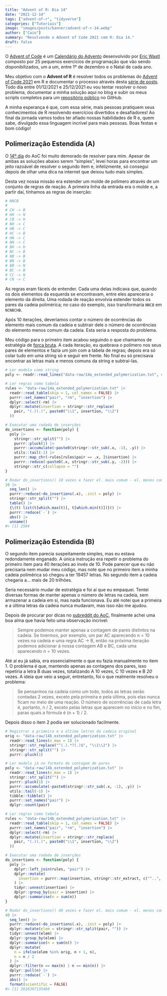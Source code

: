 ```yaml
---
title: "Advent of R: Dia 14"
date: "2021-12-14"
tags: ["advent-of-r", "tidyverse"]
categories: ["Tutoriais"]
image: "images/posts/banner/advent-of-r-14.webp"
author: ["Caio"]
summary: "Resolvendo o Advent of Code 2021 com R: Dia 14."
draft: false
---
```


O [Advent of Code](https://adventofcode.com) é um
[Calendário do Advento](https://pt.wikipedia.org/wiki/Calend%C3%A1rio_do_Advento)
desenvolvido por [Eric Wastl](https://github.com/topaz) composto por 25
pequenos exercícios de programação que vão sendo disponibilizados, um a um,
entre 1º de dezembro e o Natal de cada ano.

Meu objetivo com o **Advent of R** é resolver todos os problemas do
[Advent of Code 2021](https://adventofcode.com/2021) em R e documentar o
processo através desta
[série de posts](https://blog.curso-r.com/tags/advent-of-r/). Todo dia entre
01/12/2021 e 25/12/2021 eu vou tentar resolver o novo problema, documentar a
minha solução aqui no blog e subir os meus scripts completos para um
[repositório público](https://github.com/curso-r/advent-of-r) no GitHub.

A minha esperança é que, com essa série, mais pessoas pratiquem seus
conhecimentos de R resolvendo exercícios divertidos e desafiadores! Ao final da
jornada vamos todos ter afiado nossas habilidades de R e, quem sabe, divulgado
essa linguagem incrível para mais pessoas. Boas festas e bom código!

## Polimerização Estendida (A)

O [14º dia](https://adventofcode.com/2021/day/14) do AoC foi muito demorado de
resolver para mim. Apesar de ambas as soluções abaixo serem "simples", levei
horas para encontrar um jeito razoável de resolver o segundo item e,
infelizmente, só consegui depois de olhar uma dica na internet que deixou tudo
mais simples.

Desta vez nossa missão era estender um molde de polímero através de um conjunto
de regras de reação. A primeira linha da entrada era o molde e, a partir daí,
tínhamos as regras de inserção:

```r
# NNCB
#
# CH -> B
# HH -> N
# CB -> H
# NH -> C
# HB -> C
# HC -> B
# HN -> C
# NN -> C
# BH -> H
# NC -> B
# NB -> B
# BN -> B
# BB -> N
# BC -> B
# CC -> N
# CN -> C
```

As regras eram fáceis de entender. Cada uma delas indicava que, quando os dois
elementos da esquerda se encontravam, entre eles apareceria o elemento da
direita. Uma rodada de reação envolvia estender todos os pares da cadeia
polimérica; no caso do exemplo, isso transformaria `NNCB` em `NCNBCHB`.

Após 10 iterações, deveríamos contar o número de ocorrências do elemento mais
comum da cadeia e subtrair dele o número de ocorrências do elemento menos comum
da cadeia. Esta seria a resposta do problema.

Meu código para o primeiro item acabou seguindo o que chamamos de estratégia de
[força bruta](https://pt.wikipedia.org/wiki/Busca_por_for%C3%A7a_bruta). A cada
iteração, eu quebrava o polímero nos seus pares de elementos e fazia um join com
a tabela de regras; depois era só colar tudo em uma string só e seguir em
frente. No final eu só precisava encontrar as letras mais e menos comuns da
string e subtraí-las.

```r
# Ler modelo como string
poly <- readr::read_lines("data-raw/14a_extended_polymerization.txt", n_max = 1)

# Ler regras como tabela
rules <- "data-raw/14a_extended_polymerization.txt" |>
  readr::read_table(skip = 1, col_names = FALSE) |>
  purrr::set_names("pair", "rm", "insertion") |>
  dplyr::select(-rm) |>
  dplyr::mutate(insertion = stringr::str_replace(
    pair, "(.)(.)", paste0("\\1", insertion, "\\2")
  ))

# Executar uma rodada de inserções
do_insertions <- function(poly) {
  poly |>
    stringr::str_split("") |>
    purrr::pluck(1) |>
    purrr::accumulate(~paste0(stringr::str_sub(.x, -1), .y)) |>
    utils::tail(-1) |>
    purrr::map_chr(~rules[rules$pair == .x, ]$insertion) |>
    purrr::reduce(~paste0(.x, stringr::str_sub(.y, -2))) |>
    stringr::str_c(collapse = "")
}

# Rodar do_insertions() 10 vezes e fazer el. mais comum - el. menos comum
10 |>
  seq_len() |>
  purrr::reduce(~do_insertions(.x), .init = poly) |>
  stringr::str_split("") |>
  table() |>
  {\(t) list(t[which.max(t)], t[which.min(t)])}() |>
  purrr::reduce(`-`) |>
  abs() |>
  unname()
#> [1] 2584
```

## Polimerização Estendida (B)

O segundo item parecia suspeitamente simples, mas eu estava redondamente
enganado. A única instrução era repetir o problema do primeiro item para 40
iterações ao invés de 10. Pode parecer que eu não precisaria nem mudar meu
código, mas note que no primeiro item a minha cadeia polimérica só chegou a ter
19457 letras. No segundo item a cadeia chegaria a... mais de 20 trilhões.

Seria necessário mudar de estratégia e foi aí que eu empaquei. Tentei diversas
formas de manter apenas o número de letras na cadeia, sem armazenar a cadeia em
si, mas nada funcionava. Eu até notei que a primeira e a última letras da cadeia
nunca mudavam, mas isso não me ajudou.

Depois de procurar por dicas no
[subreddit do AoC](https://www.reddit.com/r/adventofcode), finalmente achei uma
boa alma que havia feito uma observação incrível:

> Sempre podemos manter apenas a contagem de pares distintos na cadeia. Se
> tivermos, por exemplo, um par AC aparecendo n = 10 vezes na cadeia e uma regra
> AC -> B, então na próxima iteração podemos adicionar à nossa contagem AB e BC,
> cada uma aparecendo n = 10 vezes.

Até aí eu já sabia, era essencialmente o que eu fazia manualmente no item 1. O
problema é que, mantendo apenas as contagens dos pares, isso repetiria a letra B
duas vezes, totalizando A 10 vezes, C 10 vezes e B _20_ vezes. A ideia que veio
a seguir, entretanto, foi o que realmente resolveu o problema:

> Se pensarmos na cadeia como um todo, todos as letras serão contadas 2 vezes,
> exceto pela primeira e pela última, pois elas nunca ficam no meio de uma
> reação. O número de ocorrências de cada letra é, portanto, n / 2, exceto pelas
> letras que aparecem no início e no fim, paras quais a fórmula é (n + 1) / 2.

Depois disso o item 2 podia ser solucionado facilmente.

```r
# Registrar a primeira e a última letras da cadeia original
orig <- "data-raw/14b_extended_polymerization.txt" |>
  readr::read_lines(n_max = 1) |>
  stringr::str_replace("^(.).*?(.)$", "\\1\\2") |>
  stringr::str_split("") |>
  purrr::pluck(1)

# Ler modelo já no formato de contagem de pares
poly <- "data-raw/14b_extended_polymerization.txt" |>
  readr::read_lines(n_max = 1) |>
  stringr::str_split("") |>
  purrr::pluck(1) |>
  purrr::accumulate(~paste0(stringr::str_sub(.x, -1), .y)) |>
  utils::tail(-1) |>
  tibble::tibble() |>
  purrr::set_names("pair") |>
  dplyr::count(pair)

# Ler regras como tabela
rules <- "data-raw/14b_extended_polymerization.txt" |>
  readr::read_table(skip = 1, col_names = FALSE) |>
  purrr::set_names("pair", "rm", "insertion") |>
  dplyr::select(-rm) |>
  dplyr::mutate(insertion = stringr::str_replace(
    pair, "(.)(.)", paste0("\\1", insertion, "\\2")
  ))

# Executar uma rodada de inserções
do_insertions <- function(poly) {
  poly |>
    dplyr::left_join(rules, "pair") |>
    dplyr::mutate(
      insertion = purrr::map(insertion, stringr::str_extract, c("^..", "..$"))
    ) |>
    tidyr::unnest(insertion) |>
    dplyr::group_by(pair = insertion) |>
    dplyr::summarise(n = sum(n))
}

# Rodar do_insertions() 40 vezes e fazer el. mais comum - el. menos comum
40 |>
  seq_len() |>
  purrr::reduce(~do_insertions(.x), .init = poly) |>
  dplyr::mutate(elem = stringr::str_split(pair, "")) |>
  tidyr::unnest(elem) |>
  dplyr::group_by(elem) |>
  dplyr::summarise(n = sum(n)) |>
  dplyr::mutate(
    n = ifelse(elem %in% orig, n + 1, n),
    n = n / 2
  ) |>
  dplyr::filter(n == max(n) | n == min(n)) |>
  dplyr::pull(n) |>
  purrr::reduce(`-`) |>
  abs() |>
  format(scientific = FALSE)
#> [1] 3816397135460
```
